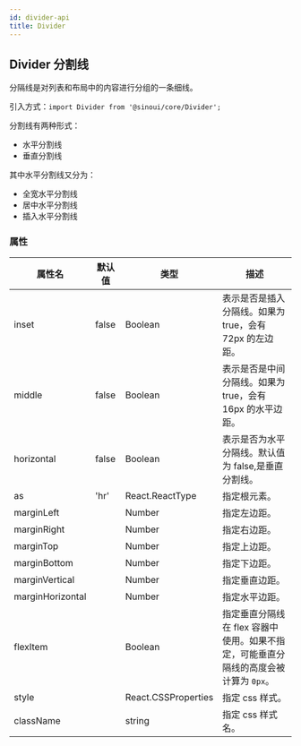 ```yaml
---
id: divider-api
title: Divider
---
```


## Divider 分割线

分隔线是对列表和布局中的内容进行分组的一条细线。

引入方式：`import Divider from '@sinoui/core/Divider';`

分割线有两种形式：

- 水平分割线
- 垂直分割线

其中水平分割线又分为：

- 全宽水平分割线
- 居中水平分割线
- 插入水平分割线

### 属性

| 属性名           | 默认值 | 类型                | 描述                                                                                 |
| ---------------- | ------ | ------------------- | ------------------------------------------------------------------------------------ |
| inset            | false  | Boolean             | 表示是否是插入分隔线。如果为 true，会有 72px 的左边距。                              |
| middle           | false  | Boolean             | 表示是否是中间分隔线。如果为 true，会有 16px 的水平边距。                            |
| horizontal       | false  | Boolean             | 表示是否为水平分隔线。默认值为 false,是垂直分割线。                                  |
| as               | 'hr'   | React.ReactType     | 指定根元素。                                                                         |
| marginLeft       |        | Number              | 指定左边距。                                                                         |
| marginRight      |        | Number              | 指定右边距。                                                                         |
| marginTop        |        | Number              | 指定上边距。                                                                         |
| marginBottom     |        | Number              | 指定下边距。                                                                         |
| marginVertical   |        | Number              | 指定垂直边距。                                                                       |
| marginHorizontal |        | Number              | 指定水平边距。                                                                       |
| flexItem         |        | Boolean             | 指定垂直分隔线在 flex 容器中使用。如果不指定，可能垂直分隔线的高度会被计算为 `0px`。 |
| style            |        | React.CSSProperties | 指定 css 样式。                                                                      |
| className        |        | string              | 指定 css 样式名。                                                                    |
